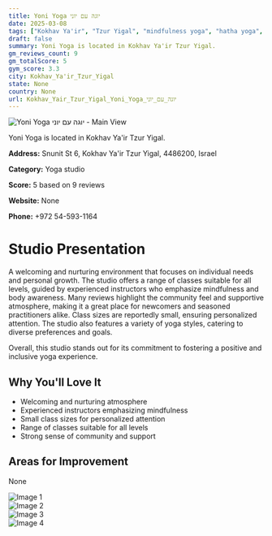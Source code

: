 ```yaml
---
title: Yoni Yoga יוגה עם יוני
date: 2025-03-08
tags: ["Kokhav Ya'ir", "Tzur Yigal", "mindfulness yoga", "hatha yoga", "welcoming atmosphere", "Kokhav Ya'ir Tzur Yigal"]  
draft: false
summary: Yoni Yoga is located in Kokhav Ya'ir Tzur Yigal.
gm_reviews_count: 9
gm_totalScore: 5
gym_score: 3.3
city: Kokhav_Ya'ir_Tzur_Yigal
state: None
country: None
url: Kokhav_Yair_Tzur_Yigal_Yoni_Yoga_יוגה_עם_יוני
---
```


<div className="aspect-[16/9] relative my-8">
  <img 
    src="https://lh5.googleusercontent.com/p/AF1QipO4r0BDnFdPZeHbrmZJSAPSsNfCbQ8MX7U0GU20=w1920-h1080-k-no"
    alt="Yoni Yoga יוגה עם יוני - Main View"
    className="object-cover absolute inset-0 w-full h-full rounded-lg"
  />
</div>

Yoni Yoga is located in Kokhav Ya'ir Tzur Yigal.

**Address:** Snunit St 6, Kokhav Ya'ir Tzur Yigal, 4486200, Israel

**Category:** Yoga studio

**Score:** 5 based on 9 reviews

**Website:** None

**Phone:** +972 54-593-1164

# Studio Presentation

A welcoming and nurturing environment that focuses on individual needs and personal growth. The studio offers a range of classes suitable for all levels, guided by experienced instructors who emphasize mindfulness and body awareness. Many reviews highlight the community feel and supportive atmosphere, making it a great place for newcomers and seasoned practitioners alike. Class sizes are reportedly small, ensuring personalized attention. The studio also features a variety of yoga styles, catering to diverse preferences and goals.

Overall, this studio stands out for its commitment to fostering a positive and inclusive yoga experience.

## Why You'll Love It

- Welcoming and nurturing atmosphere
- Experienced instructors emphasizing mindfulness
- Small class sizes for personalized attention
- Range of classes suitable for all levels
- Strong sense of community and support

## Areas for Improvement

None

<div className="grid grid-cols-1 xl:grid-cols-2 gap-4 my-8">
<div className="aspect-[4/3] relative"><img src="https://lh5.googleusercontent.com/p/AF1QipOE0dIlZPUNUD3FXVJnSCQPCpISlUYc0Lbn1WTs=w1920-h1080-k-no" alt="Image 1" className="object-cover absolute inset-0 w-full h-full rounded-lg" /></div>
<div className="aspect-[4/3] relative"><img src="https://lh5.googleusercontent.com/p/AF1QipMimcDLy97Gz8f_Sh5n3lKKJB_iCxlsEA0iBm5m=w1920-h1080-k-no" alt="Image 2" className="object-cover absolute inset-0 w-full h-full rounded-lg" /></div>
<div className="aspect-[4/3] relative"><img src="https://lh5.googleusercontent.com/p/AF1QipPkiq-TMZWuHXiUA44qsHegfQYL2Vu_KpRlVw0e=w1920-h1080-k-no" alt="Image 3" className="object-cover absolute inset-0 w-full h-full rounded-lg" /></div>
<div className="aspect-[4/3] relative"><img src="https://lh5.googleusercontent.com/p/AF1QipNBr4p-nxifSPHCrMXFPqE5nWJ03XOjY09LqwxV=w1920-h1080-k-no" alt="Image 4" className="object-cover absolute inset-0 w-full h-full rounded-lg" /></div>
</div>